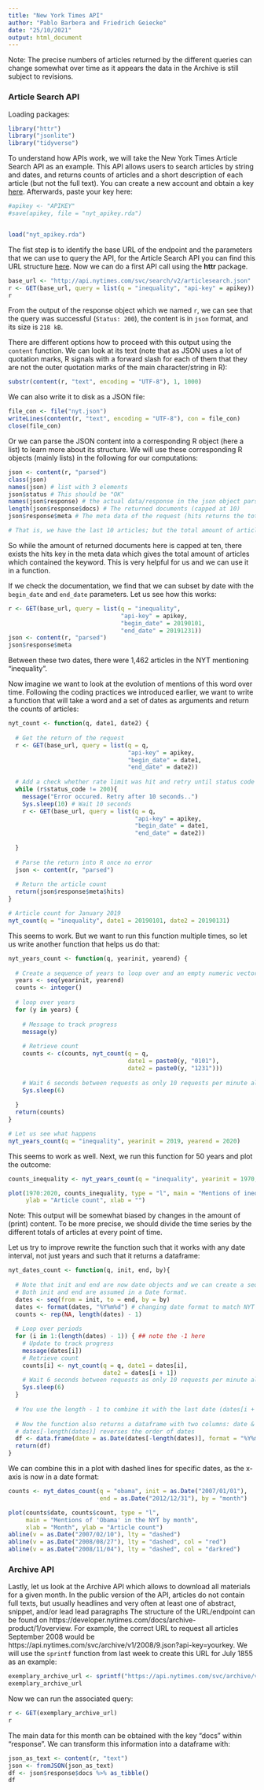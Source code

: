```yaml
---
title: "New York Times API"
author: "Pablo Barbera and Friedrich Geiecke"
date: "25/10/2021"
output: html_document
---
```


Note: The precise numbers of articles returned by the different queries can change somewhat over time as it appears the data in the Archive is still subject to revisions.

### Article Search API

Loading packages:

```r
library("httr")
library("jsonlite")
library("tidyverse")
```

To understand how APIs work, we will take the New York Times Article Search API as an example. This API allows users to search articles by string and dates, and returns counts of articles and a short description of each article (but not the full text). You can create a new account and obtain a key [here](https://developer.nytimes.com/get-started). Afterwards, paste your key here:

```r
#apikey <- "APIKEY"
#save(apikey, file = "nyt_apikey.rda")


load("nyt_apikey.rda")

```

The fist step is to identify the base URL of the endpoint and the parameters that we can use to query the API, for the Article Search API you can find this URL structure [here](https://developer.nytimes.com/docs/articlesearch-product/1/overview). Now we can do a first API call using the **httr** package.

```r
base_url <- "http://api.nytimes.com/svc/search/v2/articlesearch.json"
r <- GET(base_url, query = list(q = "inequality", "api-key" = apikey))
r
```

From the output of the response object which we named `r`, we can see that the query was successful (`Status: 200`), the content is in `json` format, and its size is `218 kB`.

There are different options how to proceed with this output using the `content` function. We can look at its text (note that as JSON uses a lot of quotation marks, R signals with a forward slash for each of them that they are not the outer quotation marks of the main character/string in R):

```r
substr(content(r, "text", encoding = "UTF-8"), 1, 1000)
```

We can also write it to disk as a JSON file:

```r
file_con <- file("nyt.json")
writeLines(content(r, "text", encoding = "UTF-8"), con = file_con)
close(file_con)
```

Or we can parse the JSON content into a corresponding R object (here a list) to learn more about its structure. We will use these corresponding R objects (mainly lists) in the following for our computations:

```r
json <- content(r, "parsed")
class(json)
names(json) # list with 3 elements
json$status # This should be "OK"
names(json$response) # the actual data/response in the json object parsed with httr
length(json$response$docs) # The returned documents (capped at 10)
json$response$meta # The meta data of the request (hits returns the total number of articles)

# That is, we have the last 10 articles; but the total amount of articles on inequality is 24137.
```

So while the amount of returned documents here is capped at ten, there exists the hits key in the meta data which gives the total amount of articles which contained the keyword. This is very helpful for us and we can use it in a function.

If we check the documentation, we find that we can subset by date with the `begin_date` and `end_date` parameters. Let us see how this works:

```r
r <- GET(base_url, query = list(q = "inequality",
                                "api-key" = apikey,
                                "begin_date" = 20190101,
                                "end_date" = 20191231))
json <- content(r, "parsed")
json$response$meta
```

Between these two dates, there were 1,462 articles in the NYT mentioning "inequality".

Now imagine we want to look at the evolution of mentions of this word over time. Following the coding practices we introduced earlier, we want to write a function that will take a word and a set of dates as arguments and return the counts of articles:

```r
nyt_count <- function(q, date1, date2) {
  
  # Get the return of the request
  r <- GET(base_url, query = list(q = q,
                                  "api-key" = apikey,
                                  "begin_date" = date1,
                                  "end_date" = date2))
  
  # Add a check whether rate limit was hit and retry until status code OK
  while (r$status_code != 200){
    message("Error occured. Retry after 10 seconds..")
    Sys.sleep(10) # Wait 10 seconds
    r <- GET(base_url, query = list(q = q,
                                    "api-key" = apikey,
                                    "begin_date" = date1,
                                    "end_date" = date2))
    
  }
  
  # Parse the return into R once no error
  json <- content(r, "parsed")
  
  # Return the article count
  return(json$response$meta$hits)
}

# Article count for January 2019
nyt_count(q = "inequality", date1 = 20190101, date2 = 20190131)
```

This seems to work. But we want to run this function multiple times, so let us write another function that helps us do that:

```r
nyt_years_count <- function(q, yearinit, yearend) {
  
  # Create a sequence of years to loop over and an empty numeric vector
  years <- seq(yearinit, yearend)
  counts <- integer()
  
  # loop over years
  for (y in years) {
    
    # Message to track progress
    message(y)
    
    # Retrieve count
    counts <- c(counts, nyt_count(q = q,
                                  date1 = paste0(y, "0101"),
                                  date2 = paste0(y, "1231")))
    
    # Wait 6 seconds between requests as only 10 requests per minute allowed
    Sys.sleep(6)
    
  }
  return(counts)
}
```

```r
# Let us see what happens
nyt_years_count(q = "inequality", yearinit = 2019, yearend = 2020)
```

This seems to work as well. Next, we run this function for 50 years and plot the outcome:

```r
counts_inequality <- nyt_years_count(q = "inequality", yearinit = 1970, yearend = 2020)
```

```r
plot(1970:2020, counts_inequality, type = "l", main = "Mentions of inequality in the NYT by year",
     ylab = "Article count", xlab = "")
```

Note: This output will be somewhat biased by changes in the amount of (print) content. To be more precise, we should divide the time series by the different totals of articles at every point of time. 

Let us try to improve rewrite the function such that it works with any date interval, not just years and such that it returns a dataframe:

```r
nyt_dates_count <- function(q, init, end, by){
  
  # Note that init and end are now date objects and we can create a sequence with them
  # Both init and end are assumed in a Date format.
  dates <- seq(from = init, to = end, by = by)
  dates <- format(dates, "%Y%m%d") # changing date format to match NYT API date format
  counts <- rep(NA, length(dates) - 1)
  
  # Loop over periods
  for (i in 1:(length(dates) - 1)) { ## note the -1 here
    # Update to track progress
    message(dates[i])
    # Retrieve count
    counts[i] <- nyt_count(q = q, date1 = dates[i],
                           date2 = dates[i + 1])
    # Wait 6 seconds between requests as only 10 requests per minute allowed
    Sys.sleep(6)
  }
  
  # You use the length - 1 to combine it with the last date (dates[i + 1])
  
  # Now the function also returns a dataframe with two columns: date & count
  # dates[-length(dates)] reverses the order of dates
  df <- data.frame(date = as.Date(dates[-length(dates)], format = "%Y%m%d"), count = counts)
  return(df)
}
```

We can combine this in a plot with dashed lines for specific dates, as the x-axis is now in a date format:

```r
counts <- nyt_dates_count(q = "obama", init = as.Date("2007/01/01"), 
                          end = as.Date("2012/12/31"), by = "month")
```

```r
plot(counts$date, counts$count, type = "l", 
     main = "Mentions of 'Obama' in the NYT by month",
     xlab = "Month", ylab = "Article count")
abline(v = as.Date("2007/02/10"), lty = "dashed")
abline(v = as.Date("2008/08/27"), lty = "dashed", col = "red")
abline(v = as.Date("2008/11/04"), lty = "dashed", col = "darkred")

```

### Archive API

Lastly, let us look at the Archive API which allows to download all materials for a given month. In the public version of the API, articles do not contain full texts, but usually headlines and very often at least one of abstract, snippet, and/or lead lead paragraphs The structure of the URL/endpoint can be found on  https://developer.nytimes.com/docs/archive-product/1/overview. For example, the correct URL to request all articles September 2008 would be https://api.nytimes.com/svc/archive/v1/2008/9.json?api-key=yourkey. We will use the `sprintf` function from last week to create this URL for July 1855 as an example:

```r
exemplary_archive_url <- sprintf("https://api.nytimes.com/svc/archive/v1/%g/%g.json?api-key=%s", 1855, 7, apikey)
exemplary_archive_url
```

Now we can run the associated query:

```r
r <- GET(exemplary_archive_url)
r
```

The main data for this month can be obtained with the key "docs" within "response". We can transform this information into a dataframe with:

```r
json_as_text <- content(r, "text")
json <- fromJSON(json_as_text)
df <- json$response$docs %>% as_tibble()
df
```
